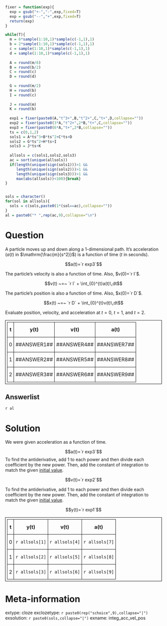 ```r
fixer = function(exp){
  exp = gsub("+-","-",exp,fixed=T)
  exp = gsub("--","+",exp,fixed=T)
  return(exp)
}

while(T){
  m = 6*sample(1:10,1)*sample(c(-1,1),1)
  b = 2*sample(1:10,1)*sample(c(-1,1),1)
  c = sample(1:10,1)*sample(c(-1,1),1)
  d = sample(1:10,1)*sample(c(-1,1),1)
  
  A = round(m/6)
  B = round(b/2)
  C = round(c)
  D = round(d)
  
  G = round(m/2)
  H = round(b)
  I = round(c)
  
  J = round(m)
  K = round(b)
  
  exp1 = fixer(paste0(A,"t^3+",B,"t^2+",C,"t+",D,collapse=""))
  exp2 = fixer(paste0(3*A,"t^2+",2*B,"t+",C,collapse=""))
  exp3 = fixer(paste0(6*A,"t+",2*B,collapse=""))
  ts = c(0,1,2)
  sols1 = A*ts^3+B*ts^2+C*ts+D
  sols2 = G*ts^2+H*ts+I
  sols3 = J*ts+K
  
  allsols = c(sols1,sols2,sols3)
  ac = sort(unique(allsols))
  if(length(unique(sign(sols1)))>1 && 
     length(unique(sign(sols2)))>1 && 
     length(unique(sign(sols3)))>1 &&
     max(abs(allsols))<100){break}
}


sols = character()
for(sol in allsols){
  sols = c(sols,paste0(1*(sol==ac),collapse=""))
}
al = paste0("* ",rep(ac,9),collapse="\n")


```

Question
========

A particle moves up and down along a 1-dimensional path. It's acceleration ($a(t)$ in $\mathrm{\frac{m}{s^2}}$) is a function of time ($t$ in seconds).

$$a(t)=`r exp3`$$

The particle's velocity is also a function of time. Also, $v(0)=`r I`$.

$$v(t) ~=~ `r I` + \int_{0}^{t}a(t)\,dt$$


The particle's position is also a function of time. Also, $x(0)=`r D`$.

$$x(t) ~=~ `r D` + \int_{0}^{t}v(t)\,dt$$


Evaluate position, velocity, and acceleration at $t=0$, $t=1$, and $t=2$.

<style>
select.question_input {
width: 5em;
}
tr {height: 3em;}

table, th, td {
  border:1px solid black;
  padding:5px;
}
</style>


<table>
<tr>
    <th>t</th>
    <th>y(t)</th>
    <th>v(t)</th>
    <th>a(t)</th>
</tr>
<tr>
  <td>0</td>
  <td>##ANSWER1##</td>
  <td>##ANSWER4##</td>
  <td>##ANSWER7##</td>
</tr>
<tr>
  <td>1</td>
  <td>##ANSWER2##</td>
  <td>##ANSWER5##</td>
  <td>##ANSWER8##</td>
</tr>
<tr>
  <td>2</td>
  <td>##ANSWER3##</td>
  <td>##ANSWER6##</td>
  <td>##ANSWER9##</td>
</tr>
</table>


Answerlist
--------

`r al`


Solution
========

We were given acceleration as a function of time.

$$a(t)=`r exp3`$$
To find the antiderivative, add 1 to each power and then divide each coefficient by the new power. Then, add the constant of integration to match the given [initial value](https://en.wikipedia.org/wiki/Initial_condition).

$$v(t)=`r exp2`$$

To find the antiderivative, add 1 to each power and then divide each coefficient by the new power. Then, add the constant of integration to match the given [initial value](https://en.wikipedia.org/wiki/Initial_condition).

$$y(t)=`r exp1`$$

<style>
select.question_input {
width: 5em;
}
tr {height: 3em;}

table, th, td {
  border:1px solid black;
  padding:5px;
}
</style>

<table>
<tr>
    <th>t</th>
    <th>y(t)</th>
    <th>v(t)</th>
    <th>a(t)</th>
</tr>
<tr>
  <td>0</td>
  <td>`r allsols[1]`</td>
  <td>`r allsols[4]`</td>
  <td>`r allsols[7]`</td>
</tr>
<tr>
  <td>1</td>
  <td>`r allsols[2]`</td>
  <td>`r allsols[5]`</td>
  <td>`r allsols[8]`</td>
</tr>
<tr>
  <td>2</td>
  <td>`r allsols[3]`</td>
  <td>`r allsols[6]`</td>
  <td>`r allsols[9]`</td>
</tr>
</table>



Meta-information
============
extype: cloze
exclozetype: `r paste0(rep("schoice",9),collapse="|")`
exsolution: `r paste0(sols,collapse="|")`
exname: integ_acc_vel_pos